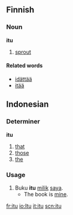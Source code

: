 == Finnish ==

=== Noun ===
'''itu'''

# [[sprout]]

==== Related words ====
*[[idättää]]
*[[itää]]

== Indonesian ==

=== Determiner === <!-- educated guess -->
'''itu'''

# [[that]]
# [[those]]
# [[the]]

=== Usage ===
# Buku '''itu''' [[milik]] [[saya]].
#* The book is [[mine]].
[[fr:itu]]
[[io:Itu]]
[[it:itu]]
[[scn:itu]]